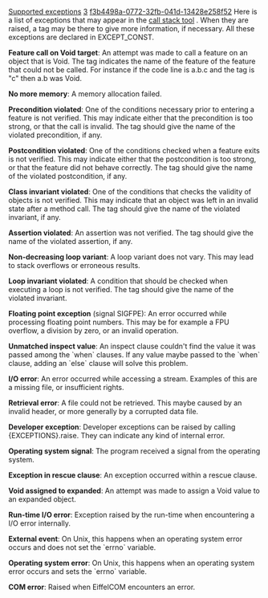 [[Property:title|Supported exceptions]]
[[Property:weight|3]]
[[Property:uuid|f3b4498a-0772-32fb-041d-13428e258f52]]
Here is a list of exceptions that may appear in the [[Call stack tool: Interface|call stack tool]] . When they are raised, a tag may be there to give more information, if necessary. All these exceptions are declared in <eiffel>EXCEPT_CONST</eiffel>. 

'''Feature call on Void target''': An attempt was made to call a feature on an object that is Void. The tag indicates the name of the feature of the feature that could not be called. For instance if the code line is <eiffel>a.b.c</eiffel> and the tag is "c" then <eiffel>a.b</eiffel> was Void. 

'''No more memory''': A memory allocation failed. 

'''Precondition violated''': One of the conditions necessary prior to entering a feature is not verified. This may indicate either that the precondition is too strong, or that the call is invalid. The tag should give the name of the violated precondition, if any. 

'''Postcondition violated''': One of the conditions checked when a feature exits is not verified. This may indicate either that the postcondition is too strong, or that the feature did not behave correctly. The tag should give the name of the violated postcondition, if any. 

'''Class invariant violated''': One of the conditions that checks the validity of objects is not verified. This may indicate that an object was left in an invalid state after a method call. The tag should give the name of the violated invariant, if any. 

'''Assertion violated''': An assertion was not verified. The tag should give the name of the violated assertion, if any. 

'''Non-decreasing loop variant''': A loop variant does not vary. This may lead to stack overflows or erroneous results. 

'''Loop invariant violated''': A condition that should be checked when executing a loop is not verified. The tag should give the name of the violated invariant. 

'''Floating point exception''' (signal SIGFPE): An error occurred while processing floating point numbers. This may be for example a FPU overflow, a division by zero, or an invalid operation. 

'''Unmatched inspect value''': An inspect clause couldn't find the value it was passed among the `when` clauses. If any value maybe passed to the `when` clause, adding an `else` clause will solve this problem. 

'''I/O error''': An error occurred while accessing a stream. Examples of this are a missing file, or insufficient rights. 

'''Retrieval error''': A file could not be retrieved. This maybe caused by an invalid header, or more generally by a corrupted data file. 

'''Developer exception''': Developer exceptions can be raised by calling {<eiffel>EXCEPTIONS</eiffel>}.<eiffel>raise</eiffel>. They can indicate any kind of internal error. 

'''Operating system signal''': The program received a signal from the operating system. 

'''Exception in rescue clause''': An exception occurred within a rescue clause. 

'''Void assigned to expanded''': An attempt was made to assign a Void value to an expanded object. 

'''Run-time I/O error''': Exception raised by the run-time when encountering a I/O error internally. 

'''External event''': On Unix, this happens when an operating system error occurs and does not set the `errno` variable. 

'''Operating system error''': On Unix, this happens when an operating system error occurs and sets the `errno` variable. 

'''COM error''': Raised when EiffelCOM encounters an error. 




